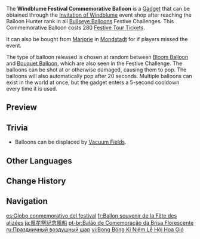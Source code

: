 {{Item Infobox
|title        = Windblume Festival Commemora&shy;tive Balloon
|id           = 220024
|type         = Gadgets
|invCategory  = Gadgets
|quality      = 4
|description  = Use this to release a balloon that can be popped. Balloons have special significance in [[Mondstadt|the land of the wind]], for they represent the freedom to drift with the wind. Of course, air pressure will destroy balloons once they've reached a certain height.
|source1      = [[Invitation of Windblume]] Event Shop
|source2      = Sold by [[Marjorie]]
|event        = Invitation of Windblume
|effect       = Releases a single balloon every time it is used. It has a cooldown of 5 seconds.
|reusable     = Yes
|usage        = Quick Use
|memento      = Yes
}}
The '''Windblume Festival Commemorative Balloon''' is a [[Gadget]] that can be obtained through the [[Invitation of Windblume]] event shop after reaching the Balloon Hunter rank in all [[Bullseye Balloons]] Festive Challenges. This Commemorative Balloon costs 280 [[Festive Tour Ticket]]s.

It can also be bought from [[Marjorie]] in [[Mondstadt]] for {{Item|Mora|20|x=150,000}} if players missed the event.

The type of balloon released is chosen at random between [[Bloom Balloon]] and [[Bouquet Balloon]], which are also seen in the Festive Challenge. The balloons can be shot at or otherwise damaged, causing them to pop. The balloons will also automatically pop after 20 seconds.  Multiple balloons can exist in the world at once, but the gadget enters a 5-second cooldown every time it is used.

==Preview==
{{Preview
|file1    = Item Windblume Festival Commemorative Balloon 1
|caption1 = Bloom Balloon

|file2    = Item Windblume Festival Commemorative Balloon 2
|caption2 = Bouquet Balloon

|file3    = Item Windblume Festival Commemorative Balloon 3
|caption3 = Shooting Bloom Balloon

|file4    = Item Windblume Festival Commemorative Balloon 4
|caption4 = Shooting Bouquet Baloon
}}

==Trivia==
* Balloons can be displaced by [[Vacuum Field]]s.

==Other Languages==
{{Other Languages
|en      = Windblume Festival Commemorative Balloon
|zhs     = 风花节纪念气球
|zhs_rm  = Fēnghuā-jié Jìniàn Qìqiú
|zht     = 風花節紀念氣球
|zht_rm  = Fēnghuā-jié Jìniàn Qìqiú
|zh_tl   = {{Lex|Windblume|zh}} Festival Commemorative Balloon
|ja      = 風花祭記念風船
|ja_rm   = Windoburuumu-sai Kinen Fuusen
|ja_tl   = {{Lex|Windblume|ja}} Festival Commemorative Balloon
|ko      = 윈드블룸 축제 기념풍선
|ko_tl   = Windblume Festival Commemorative Balloon
|es      = Globo conmemorativo del festival
|es_tl   = Festival Commemorative Balloon
|fr      = Ballon souvenir de la Fête des alizées
|fr_tl   = {{Lex|Windblume|fr}} Festival Souvenir Balloon
|ru      = Праздничный воздушный шар
|ru_tl   = Festive Air Balloon
|th      = Windblume Festival Commemorative Balloon
|vi      = Bong Bóng Kỉ Niệm Lễ Hội Hoa Gió
|vi_tl   = <!--use {{Lex|Windblume|vi}}-->
|de      = Ballon zum Gedenken des Windblumenfests
|de_tl   = Balloon to Commemorate the {{Lex|Windblume|de}} Festival
|id      = Windblume Festival Commemorative Balloon
|pt      = Balão de Comemoração do Festival da Brisa Florescente
|pt_tl   = <!--use {{Lex|Windblume|pt}}-->
|tr      = Rüzgarçiçeği Festivali Hatıra Balonu
|tr_tl   = {{Lex|Windblume|tr}} Festival Commemorative Balloon
|it      = Pallone commemorativo del Festival del Florvento
|it_tl   = <!--use {{Lex|Windblume|it}}-->
}}

==Change History==
{{Change History|1.4}}

==Navigation==
{{Gadget Navbox}}

[[es:Globo conmemorativo del festival]]
[[fr:Ballon souvenir de la Fête des alizées]]
[[ja:風花祭記念風船]]
[[pt-br:Balão de Comemoração da Brisa Florescente]]
[[ru:Праздничный воздушный шар]]
[[vi:Bong Bóng Kỉ Niệm Lễ Hội Hoa Gió]]
